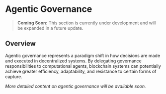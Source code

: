# Agentic Governance

> **Coming Soon:** This section is currently under development and will be expanded in a future update.

## Overview

Agentic governance represents a paradigm shift in how decisions are made and executed in decentralized systems. By delegating governance responsibilities to computational agents, blockchain systems can potentially achieve greater efficiency, adaptability, and resistance to certain forms of capture.

*More detailed content on agentic governance will be available soon.* 